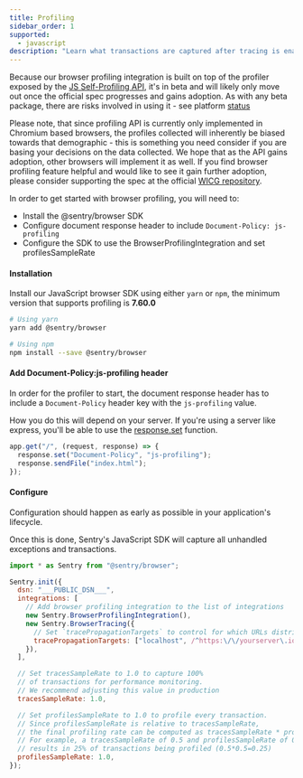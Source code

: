 ```yaml
---
title: Profiling
sidebar_order: 1
supported:
  - javascript
description: "Learn what transactions are captured after tracing is enabled."
---
```


Because our browser profiling integration is built on top of the profiler exposed by the [JS Self-Profiling API](https://wicg.github.io/js-self-profiling/), it's in beta and will likely only move out once the official spec progresses and gains adoption. As with any beta package, there are risks involved in using it - see platform [status](https://chromestatus.com/feature/5170190448852992)

Please note, that since profiling API is currently only implemented in Chromium based browsers, the profiles collected will inherently be biased towards that demographic - this is something you need consider if you are basing your decisions on the data collected. We hope that as the API gains adoption, other browsers will implement it as well. If you find browser profiling feature helpful and would like to see it gain further adoption, please consider supporting the spec at the official [WICG repository](https://github.com/WICG/js-self-profiling).

In order to get started with browser profiling, you will need to:

- Install the @sentry/browser SDK
- Configure document response header to include `Document-Policy: js-profiling`
- Configure the SDK to use the BrowserProfilingIntegration and set profilesSampleRate

#### Installation

Install our JavaScript browser SDK using either `yarn` or `npm`, the minimum version that supports profiling is **7.60.0**

```bash
# Using yarn
yarn add @sentry/browser

# Using npm
npm install --save @sentry/browser
```

#### Add Document-Policy:js-profiling header

In order for the profiler to start, the document response header has to include a `Document-Policy` header key with the `js-profiling` value.

How you do this will depend on your server. If you're using a server like express, you'll be able to use the [response.set](https://expressjs.com/en/4x/api.html#res.set) function.

```js
app.get("/", (request, response) => {
  response.set("Document-Policy", "js-profiling");
  response.sendFile("index.html");
});
```

#### Configure

Configuration should happen as early as possible in your application's lifecycle.

Once this is done, Sentry's JavaScript SDK will capture all unhandled exceptions and transactions.

```javascript
import * as Sentry from "@sentry/browser";

Sentry.init({
  dsn: "___PUBLIC_DSN___",
  integrations: [
    // Add browser profiling integration to the list of integrations
    new Sentry.BrowserProfilingIntegration(),
    new Sentry.BrowserTracing({
      // Set `tracePropagationTargets` to control for which URLs distributed tracing should be enabled
      tracePropagationTargets: ["localhost", /^https:\/\/yourserver\.io\/api/],
    }),
  ],

  // Set tracesSampleRate to 1.0 to capture 100%
  // of transactions for performance monitoring.
  // We recommend adjusting this value in production
  tracesSampleRate: 1.0,

  // Set profilesSampleRate to 1.0 to profile every transaction.
  // Since profilesSampleRate is relative to tracesSampleRate,
  // the final profiling rate can be computed as tracesSampleRate * profilesSampleRate
  // For example, a tracesSampleRate of 0.5 and profilesSampleRate of 0.5 would
  // results in 25% of transactions being profiled (0.5*0.5=0.25)
  profilesSampleRate: 1.0,
});
```
